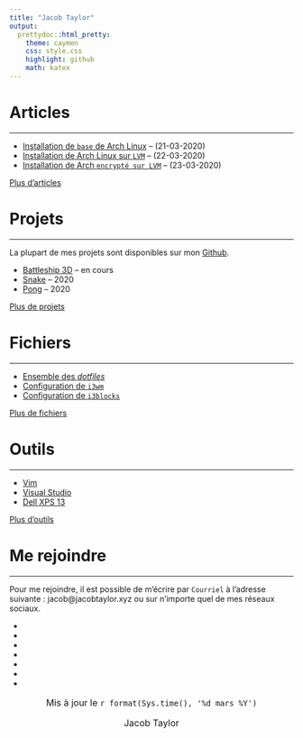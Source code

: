 ```yaml
---
title: "Jacob Taylor"
output:
  prettydoc::html_pretty:
    theme: caymen
    css: style.css
    highlight: github
    math: katex
---
```

# Articles <i class="fa fa-newspaper-o"></i>

***

+ [Installation de ``base`` de Arch Linux](arch_install.html) -- (21-03-2020)
+ [Installation de Arch Linux sur ``LVM``](arch_install_lvm.html) -- (22-03-2020) 
+ [Installation de Arch ``encrypté sur LVM``](arch_install_lvm_encrypt.html) -- (23-03-2020)

[Plus d'articles](articles.html) <i class="fa fa-angle-right"></i>

# Projets <i class="fa fa-code"></i>

***

La plupart de mes projets sont disponibles sur mon [Github](https://github.com/jacobtaylor27).

+ [Battleship 3D]() -- en cours
+ [Snake]() -- 2020
+ [Pong]() -- 2020

[Plus de projets](projets.html) <i class="fa fa-angle-right"></i>

# Fichiers <i class="fa fa-file-text-o"></i>

***

+ [Ensemble des *dotfiles*](https://github.com/jacobtaylor27)
+ [Configuration de ``i3wm``](i3wm.html)
+ [Configuration de ``i3blocks``](i3blocks.html)

[Plus de fichiers](fichiers.html) <i class="fa fa-angle-right"></i>

# Outils <i class="fa fa-laptop"></i>

***

+ [Vim]()
+ [Visual Studio]()
+ [Dell XPS 13]()

[Plus d'outils](outils.html) <i class="fa fa-angle-right"></i>

# Me rejoindre <i class="fa fa-envelope-o"></i>

***

Pour me rejoindre, il est possible de m'écrire par ``Courriel`` à l'adresse suivante : jacob@jacobtaylor.xyz ou sur n'importe quel de mes réseaux sociaux.

<nav>
  <ul>
    <li> <a href="https://twitter.com/57JacobTaylor" target="_blank"><i class="fa fa-twitter" ></i></a> </li>
    <li><a href="https://www.instagram.com/jacobtaylorvsm/" target="_blank"><i class="fa fa-instagram" ></i></a> </li>
    <li><a href="https://open.spotify.com/user/31bygrnvenhfovhunk4mvtqdrht4?si=oXeg9RVfQZ2laUha4qXxhw" target="_blank"><i class="fa fa-spotify"></i></a> </li>
    <li><a href="https://github.com/jacobtaylor27" target="_blank"><i class="fa fa-github"></i> </a> </li>
    <li><a href="https://www.snapchat.com/add/jakkyboy27" target="_blank"><i class="fa fa-snapchat"></i></a> </li>
    <li><a href="https://www.reddit.com/user/jtaylor27/" target="_blank"><i class="fa fa-reddit"></i></a> </li>
    <li><a href="https://www.linkedin.com/in/jacob-t-1a570aba/" target="_blank"><i class="fa fa-linkedin"></i></a> </li>
  </ul>
</nav>

<center style="font-size:16px;">
<i class="fa fa-clock-o"></i> Mis à jour le `r format(Sys.time(), '%d mars %Y')`

<div style="margin-top:0px;"><i class="fa fa-user-o"></i> Jacob Taylor </div>
</center>
<link rel="icon" href="https://www.freefavicon.com/freefavicons/objects/jack-of-spades-152-192574.png">
<link rel="stylesheet" href="https://cdnjs.cloudflare.com/ajax/libs/font-awesome/4.7.0/css/font-awesome.min.css">